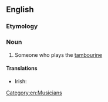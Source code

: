 ==English==

===Etymology===
{{suffix|tambourine|ist}}

===Noun===
{{en-noun}}

# Someone who plays the [[tambourine]]

====Translations====
{{trans-top|someone who plays the tambourine}}
* Irish: {{t|ga|tiompánaí|m}}
{{trans-mid}}
{{trans-bottom}}

[[Category:en:Musicians]]
